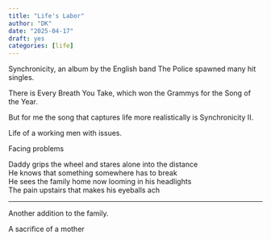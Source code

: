 ```yaml
---
title: "Life's Labor"
author: "DK"
date: "2025-04-17"
draft: yes
categories: [life]
---
```


Synchronicity, an album by the English band The Police spawned many hit singles.

There is Every Breath You Take, which won the Grammys for the Song of the Year.

But for me the song that captures life more realistically is Synchronicity II.

Life of a working men with issues.

Facing problems

Daddy grips the wheel and stares alone into the distance\
He knows that something somewhere has to break\
He sees the family home now looming in his headlights\
The pain upstairs that makes his eyeballs ach

---

Another addition to the family.

A sacrifice of a mother

